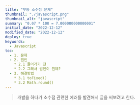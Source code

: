 ```yaml
---
title: "부동 소수점 문제"
thumbnail: "./javascript.png"
thumbnail_alt: "javascript"
summary: "0.07 * 100 = 7.000000000000001"
initial_date: "2022-12-12"
modified_date: "2022-12-12"
deploy: true
keywords:
  - Javascript
toc:
  - 1. 문제
  - 2. 원인
    * 2.1 들어가기 전
    * 2.2 그래서 원인이 뭔데?
  - 3. 해결방법
    * 3.1 toFixed()
    * 3.2 Math.round()
---
```




<Blockquote>
  개발을 하다가 소수점 관련한 에러를 발견해서 글을 써보려고 한다.
</Blockquote>

<Title id="1" title="1. 문제" />

- (주어진 소수 둘째 자리) * 100을 이용해서 정수에 해당하는 %를 표시하려고 하던 중에 몇몇 숫자에서 이상한 점이 발견되었다.
  <Image src={floatingPoint1} width="300px" />
- 상식적으로 0.07 * 100을 하면 7이 나와야 한다.
- 하지만 자바스크립트 엔진에 의해 7.000000000000001이 계산된다.

- 7뿐만 아니라 14, 28, 29, 55, 56, 57, 58, 109, 110, 111, 112, 113, 114 등 여러 숫자에서 이같은 증상이 발생한다.
  <Image src={floatingPoint2} width="300px" />

<Title id="2" title="2. 원인" />

<Subtitle id="2.1" title="2.1 원인이 뭘까" />

- 컴퓨터는 0과 1로만 이루어져 있어서 10진법으로 계산하는 우리와 달리 2진법을 통해 계산한다.
- 몇몇 소수의 경우 10진법을 2진법을 변환할 때 무한소수가 되어버린다.
- 이 때, 한정적인 컴퓨터의 자원을 활용하는 프로그램은 저장공간의 한계로 인해 무한 소수를 반올림하여 유한 소수로 바꾸게 된다.
- 이 때문에 미세한 오차가 발생한다.

<Subtitle id="2.2" title="2.2 또 다른 예" />

- 자바스크립트에서 숫자 타입은 내부적으로 64비트 형식인 IEEE-754으로 표현되기 때문에 숫자를 저장하려면 64비트가 필요하다.
- 이 때, 64비트는 중 52비트는 숫자를, 11비트는 소수점 위치를, 나머지 1비트는 부호를 저장하는데 사용된다.
- 그런데 너무 큰 수는 표현하는데 64비트를 초과하기 때문에 Infinity 타입으로 처리 된다.

<Title id="3" title="3. 해결방법" />

<Subtitle id="3.1" title="3.1 toFixed()" />

- <Link link="https://developer.mozilla.org/ko/docs/Web/JavaScript/Reference/Global_Objects/Number/toFixed" target="_blank">toFixed()</Link> 메서드는 Number 객체를 주어진 매개변수 digits 만큼의 소수점 이하 자리수를 반환한다.
- 이 때, 매개변수 digits은 구현체에 따라 다르지만 보통 0 ~ 20 이하의 값을 사용할 수 있다.

```
numObj.toFixed([digits])
```
  <Image src={floatingPoint3} width="300px" />

- 이 때, 주의해야 할점은 반환값은 문자열이다.

<Subtitle id="3.2" title="3.2 Math.round()" />

- <Link link="https://developer.mozilla.org/ko/docs/Web/JavaScript/Reference/Global_Objects/Math/round" target="_blank">Math.round()</Link> 함수는 입력값을 반올림한 수 와 가장 가까운 정수 값을 반환한다.

```
Math.round(digit)
```

<Image src={floatingPoint4} width="300px" />

<Source 
  lists={[
    ["MDN - toFixed()", "https://developer.mozilla.org/ko/docs/Web/JavaScript/Reference/Global_Objects/Number/toFixed"],
    ["MDN - Math.round()", "https://developer.mozilla.org/ko/docs/Web/JavaScript/Reference/Global_Objects/Math/round"]
  ]} 
/>
